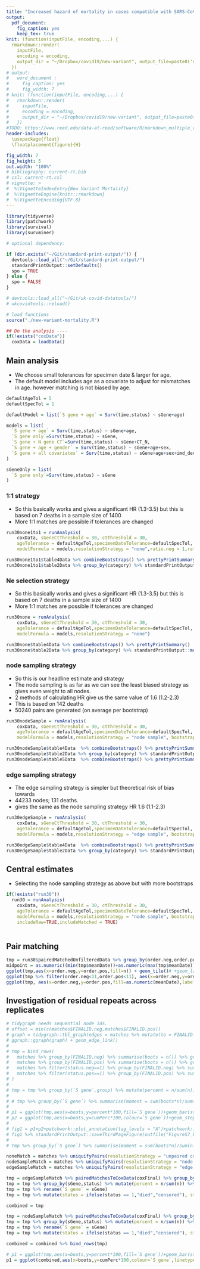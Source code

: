 ```yaml
---
title: "Increased hazard of mortality in cases compatible with SARS-CoV-2 variant under investigation 202012/1 - a matched cohort study"
output:
  pdf_document:
    fig_caption: yes
    keep_tex: true
knit: (function(inputFile, encoding,...) {
  rmarkdown::render(
    inputFile,
    encoding = encoding,
    output_dir = "~/Dropbox/covid19/new-variant", output_file=paste0('new-variant-mortality-',Sys.Date(),'.pdf'))
  })
# output:
#   word_document :
#     fig_caption: yes
#     fig_width: 7
# knit: (function(inputFile, encoding,...) {
#   rmarkdown::render(
#     inputFile,
#     encoding = encoding,
#     output_dir = "~/Dropbox/covid19/new-variant", output_file=paste0('new-variant-mortality-',Sys.Date(),'.docx'))
#   })
#TODO: https://www.reed.edu/data-at-reed/software/R/markdown_multiple_reports.html
header-includes:
  \usepackage{float}
  \floatplacement{figure}{H}    

fig_width: 7
fig_height: 5
out.width: "100%"
# bibliography: current-rt.bib
# csl: current-rt.csl
# vignette: >
#  %\VignetteIndexEntry{New Variant Mortality}
#  %\VignetteEngine{knitr::rmarkdown}
#  %\VignetteEncoding{UTF-8}
---
```


```r

library(tidyverse)
library(patchwork)
library(survival)
library(survminer)

# optional dependency:

if (dir.exists("~/Git/standard-print-output/")) {
  devtools::load_all("~/Git/standard-print-output/")
  standardPrintOutput::setDefaults()
  spo = TRUE
} else {
  spo = FALSE
}

# devtools::load_all("~/Git/uk-covid-datatools/")
# ukcovidtools::reload()

# load functions
source("./new-variant-mortality.R")

```

```r
## Do the analysis ----
if(!exists("coxData")) 
  coxData = loadData()

```

## Main analysis

* We choose small tolerances for specimen date & larger for age.
* The default model includes age as a covariate to adjust for mismatches in age. however matching is not biased by age.

```r
defaultAgeTol = 5
defaultSpecTol = 1

defaultModel = list(`S gene + age` = Surv(time,status) ~ sGene+age)

models = list(
  `S gene + age` = Surv(time,status) ~ sGene+age,
  `S gene only`=Surv(time,status) ~ sGene, 
  `S gene + N gene CT`=Surv(time,status) ~ sGene+CT_N, 
  `S gene + age + gender` = Surv(time,status) ~ sGene+age+sex,
  `S gene + all covariates` = Surv(time,status) ~ sGene+age+sex+imd_decile+ethnicity_final #+residential_category
)

sGeneOnly = list(
  `S gene only`=Surv(time,status) ~ sGene
)

```

### 1:1 strategy

* So this basically works and gives a significant HR (1.3-3.5) but this is based on 7 deaths in a sample size of 1400
* More 1:1 matches are possible if tolerances are changed

```r

run30none1to1 = runAnalysis(
    coxData, sGeneCtThreshold = 30, ctThreshold = 30,
    ageTolerance = defaultAgeTol,specimenDateTolerance=defaultSpecTol,
    modelFormula = models,resolutionStrategy = "none",ratio.neg = 1,ratio.pos = 1)

run30none1to1$table4Data %>% combineBootstraps() %>% prettyPrintSummary()
run30none1to1$table2Data %>% group_by(category) %>% standardPrintOutput::mergeCells()

```

### Ne selection strategy

* So this basically works and gives a significant HR (1.3-3.5) but this is based on 7 deaths in a sample size of 1400
* More 1:1 matches are possible if tolerances are changed

```r

run30none = runAnalysis(
    coxData, sGeneCtThreshold = 30, ctThreshold = 30,
    ageTolerance = defaultAgeTol,specimenDateTolerance=defaultSpecTol,
    modelFormula = models,resolutionStrategy = "none")

run30none$table4Data %>% combineBootstraps() %>% prettyPrintSummary()
run30none$table2Data %>% group_by(category) %>% standardPrintOutput::mergeCells()

```

### node sampling strategy

* So this is our headline estimate and strategy
* The node sampling is as far as we can see the least biased strategy as gives even weight to all nodes.
* 2 methods of calculating HR give us the same value of 1.6 (1.2-2.3)
* This is based on 142 deaths
* 50240 pairs are generated (on average per bootstrap)

```r

run30nodeSample = runAnalysis(
    coxData, sGeneCtThreshold = 30, ctThreshold = 30,
    ageTolerance = defaultAgeTol,specimenDateTolerance=defaultSpecTol,
    modelFormula = models,resolutionStrategy = "node sample", bootstraps = 10)

run30nodeSample$table4Data  %>% combineBootstraps() %>% prettyPrintSummary()
run30nodeSample$table2Data %>% group_by(category) %>% standardPrintOutput::mergeCells()
run30nodeSample$table5Data  %>% combineBootstraps() %>% prettyPrintSummary()

```

### edge sampling strategy

* The edge sampling strategy is simpler but theoretical risk of bias towards 
* 44233 nodes; 131 deaths.
* gives the same as the node sampling strategy HR 1.6 (1.1-2.3)

```r

run30edgeSample = runAnalysis(
    coxData, sGeneCtThreshold = 30, ctThreshold = 30,
    ageTolerance = defaultAgeTol,specimenDateTolerance=defaultSpecTol,
    modelFormula = models,resolutionStrategy = "edge sample", bootstraps = 10)

run30edgeSample$table4Data  %>% combineBootstraps() %>% prettyPrintSummary()
run30edgeSample$table2Data %>% group_by(category) %>% standardPrintOutput::mergeCells()

```

## Central estimates

* Selecting the node sampling strategy as above but with more bootstraps

```r

if(!exists("run30")) 
  run30 = runAnalysis(
    coxData, sGeneCtThreshold = 30, ctThreshold = 30,
    ageTolerance = defaultAgeTol,specimenDateTolerance=defaultSpecTol,
    modelFormula = models,resolutionStrategy = "node sample", bootstraps = 100,
    includeRaw=TRUE,includeMatched = TRUE)
  

```

## Pair matching

```r

tmp = run30$pairedMatchedUnfilteredData %>% group_by(order.neg,order.pos) %>% summarise(n=n(), meanDate = mean((as.numeric(specimen_date.neg)+as.numeric(specimen_date.pos)/2)))
midpoint = as.numeric((min(tmp$meanDate))+as.numeric(max(tmp$meanDate)))/2
ggplot(tmp,aes(x=order.neg,y=order.pos,fill=n)) + geom_tile()# +geom_label()
ggplot(tmp %>% filter(order.neg<11,order.pos<11), aes(x=order.neg,y=order.pos,fill=n,label=n)) + geom_tile() +geom_text(colour="white")
ggplot(tmp, aes(x=order.neg,y=order.pos,fill=as.numeric(meanDate),label=n)) + geom_tile()+scale_fill_gradient2(low="purple",high="green",mid="yellow",midpoint = midpoint)
```

## Investigation of residual repeats across replicates

```r
# tidygraph needs sequential node ids.
# offset = min(c(matches$FINALID.neg,matches$FINALID.pos))
# graph = tidygraph::tbl_graph(edges = matches %>% mutate(to = FINALID.neg-offset+1, from=FINALID.pos-offset+1) %>% select(to,from),directed = FALSE)
# ggraph::ggraph(graph) + geom_edge_link()
# 
# tmp = bind_rows(
#   matches %>% group_by(FINALID.neg) %>% summarise(boots = n()) %>% group_by(boots) %>% count() %>% arrange(desc(boots)) %>% mutate(`S gene` = "negative", group="all"),
#   matches %>% group_by(FINALID.pos) %>% summarise(boots = n()) %>% group_by(boots) %>% count() %>% arrange(desc(boots)) %>% mutate(`S gene` = "positive", group="all"),
#   matches %>% filter(status.neg==1) %>% group_by(FINALID.neg) %>% summarise(boots = n()) %>% group_by(boots) %>% count() %>% arrange(desc(boots)) %>% mutate(`S gene` = "negative", group="died"),
#   matches %>% filter(status.pos==1) %>% group_by(FINALID.pos) %>% summarise(boots = n()) %>% group_by(boots) %>% count() %>% arrange(desc(boots)) %>% mutate(`S gene` = "positive", group="died")
# )
# 
# tmp = tmp %>% group_by(`S gene`,group) %>% mutate(percent = n/sum(n)) %>% arrange(boots) %>% mutate(cumPerc = cumsum(percent))
# 
# # tmp %>% group_by(`S gene`) %>% summarise(moment = sum(boots*n)/sum(n))
# 
# p1 = ggplot(tmp,aes(x=boots,y=percent*100,fill=`S gene`))+geom_bar(stat="identity",width=0.6,position = "dodge")+xlab("Number of replicates")+ylab("Percentage of deaths")+facet_wrap(vars(group), ncol=1)+coord_cartesian(xlim=c(NA,40))
# p2 = ggplot(tmp,aes(x=boots,y=cumPerc*100,colour=`S gene`))+geom_step()+xlab("Number of replicates")+ylab("Percentage of deaths")+facet_wrap(vars(group), ncol=1)+coord_cartesian(xlim=c(NA,40))
# 
# fig1 = p1+p2+patchwork::plot_annotation(tag_levels = "A")+patchwork::plot_layout(ncol=2, guides = "collect")
# fig1 %>% standardPrintOutput::saveThirdPageFigure(outfile("FigureS7_PotentialMatchPerReplicates"))
# 
# tmp %>% group_by(`S gene`) %>% summarise(moment = sum(boots*n)/sum(n)) %>% standardPrintOutput::saveTable(outfile("TableS7_PotentialMatchMoments"))
```

```r
noneMatch = matches %>% uniquifyPairs(resolutionStrategy = "unpaired cases")
nodeSampleMatch = matches %>% uniquifyPairs(resolutionStrategy = "node sample",bootstraps = 50)
edgeSampleMatch = matches %>% uniquifyPairs(resolutionStrategy = "edge sample",bootstraps = 50)
```

```r

tmp = edgeSampleMatch %>% pairedMatchesToCoxData(coxFinal) %>% group_by(FINALID, sGene, status) %>% summarise(boots = n()) %>% group_by(boots, sGene, status) %>% count() %>% arrange(desc(boots))
tmp = tmp %>% group_by(sGene,status) %>% mutate(percent = n/sum(n)) %>% arrange(boots) %>% mutate(cumPerc = cumsum(percent))
tmp = tmp %>% rename(`S gene` = sGene)
tmp = tmp %>% mutate(status = ifelse(status == 1,"died","censored"), strategy = "edge sampling")

combined = tmp

tmp = nodeSampleMatch %>% pairedMatchesToCoxData(coxFinal) %>% group_by(FINALID, sGene, status) %>% summarise(boots = n()) %>% group_by(boots, sGene, status) %>% count() %>% arrange(desc(boots))
tmp = tmp %>% group_by(sGene,status) %>% mutate(percent = n/sum(n)) %>% arrange(boots) %>% mutate(cumPerc = cumsum(percent))
tmp = tmp %>% rename(`S gene` = sGene)
tmp = tmp %>% mutate(status = ifelse(status == 1,"died","censored"), strategy = "node sampling")

combined = combined %>% bind_rows(tmp)

# p1 = ggplot(tmp,aes(x=boots,y=percent*100,fill=`S gene`))+geom_bar(stat="identity",width=0.6,position = "dodge")+xlab("Number of replicates")+ylab("Percentage of deaths")+facet_wrap(vars(status), ncol=1)+coord_cartesian(xlim=c(NA,50))
p1 = ggplot(combined,aes(x=boots,y=cumPerc*100,colour=`S gene`,linetype=status))+geom_step()+xlab("Number of replicates")+ylab("Percentage")+coord_cartesian(xlim=c(NA,50))+facet_wrap(vars(strategy))

```



